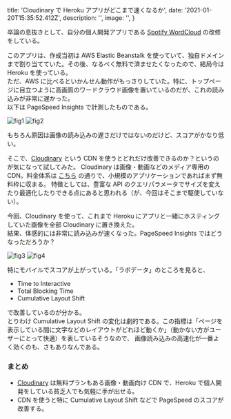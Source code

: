 
  title: 'Cloudinary で Heroku アプリがどこまで速くなるか',
  date: '2021-01-20T15:35:52.412Z',
  description: '',
  image: '',
}

卒論の息抜きとして、自分の個人開発アプリである [Spotify WordCloud](https://spotify-word.cloud/) の改修をしている。  
  
このアプリは、作成当初は AWS Elastic Beanstalk を使っていて、独自ドメインまで割り当てていた。その後、なるべく無料で済ませたくなったので、結局今は Heroku を使っている。  
ただ、AWS に比べるといかんせん動作がもっさりしていた。特に、トップページに目立つように高画質のワードクラウド画像を置いているのだが、これの読み込みが非常に遅かった。  
以下は PageSpeed Insights で計測したものである。

<Display shadow caption="Cloudinary の導入以前（Mobile の場合）">
  <img src="/20210121/figure1.png" alt="fig1" title="padding" />
</Display>

<Display shadow caption="Cloudinary の導入以前（Desktop の場合）">
  <img src="/20210121/figure2.png" alt="fig2" title="padding" />
</Display>

もちろん原因は画像の読み込みの遅さだけではないのだけど、スコアがかなり低い。

そこで、[Cloudinary](https://cloudinary.com/) という CDN を使うとどれだけ改善できるのか？というのが気になって試してみた。
Cloudinary は画像・動画などのメディア専用の CDN。料金体系は [こちら](https://cloudinary.com/pricing) の通りで、小規模のアプリケーションであればまず無料枠に収まる。
特徴としては、豊富な API のクエリパラメータでサイズを変えたり最適化したりできる点にあると思われる（が、今回はそこまで駆使していない）。

今回、Cloudinary を使って、これまで Heroku にアプリと一緒にホスティングしていた画像を全部 Cloudinary に置き換えた。  
結果、体感的には非常に読み込みが速くなった。PageSpeed Insights ではどうなっただろうか？

<Display shadow caption="Cloudinary の導入後（Mobile の場合）">
  <img src="/20210121/figure3.png" alt="fig3" title="padding" />
</Display>

<Display shadow caption="Cloudinary の導入後（Desktop の場合）">
  <img src="/20210121/figure4.png" alt="fig4" title="padding" />
</Display>

特にモバイルでスコアが上がっている。「ラボデータ」のところを見ると、

- Time to Interactive
- Total Blocking Time
- Cumulative Layout Shift

で改善しているのが分かる。  
とりわけ Cumulative Layout Shift の変化は劇的である。この指標は「ページを表示している間に文字などのレイアウトがどれほど動くか」（動かない方がユーザーにとって快適）を表しているそうなので、
画像読み込みの高速化が一番よく効くのも、さもありなんである。

### まとめ

- [Cloudinary](https://cloudinary.com/) は無料プランもある画像・動画向け CDN で、Heroku で個人開発をしている貧乏人でも気軽に手が出せる。
- CDN を使うと特に Cumulative Layout Shift などで PageSpeed のスコアが改善する。








